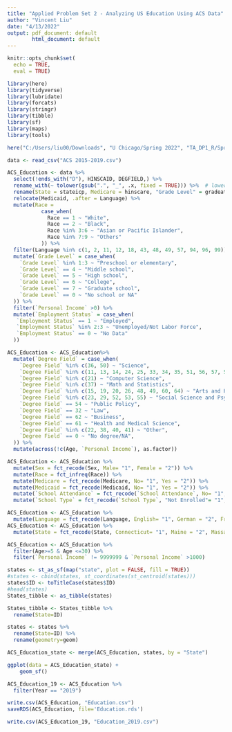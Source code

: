 ---
title: "Applied Problem Set 2 - Analyzing US Education Using ACS Data"
author: "Vincent Liu"
date: "4/13/2022"
output: pdf_document: default
        html_document: default
---

```{r setup, include=FALSE}
knitr::opts_chunk$set(
  echo = TRUE,
  eval = TRUE)
```

```{r, echo=F}
library(here)
library(tidyverse)
library(lubridate)
library(forcats)
library(stringr)
library(tibble)
library(sf)
library(maps)
library(tools)
```

```{r, echo=F}
here("C:/Users/liu00/Downloads", "U Chicago/Spring 2022", "TA_DP1_R/Spring 2022", "ps/applied_ps2")
```
```{r, echo=F}
data <- read_csv("ACS 2015-2019.csv")
```

```{r}
ACS_Education <- data %>%
  select(!ends_with("D"), HINSCAID, DEGFIELD,) %>%
  rename_with(~ tolower(gsub(".", "_", .x, fixed = TRUE))) %>%  # lowercase variable names
  rename(State = stateicp, Medicare = hinscare, "Grade Level" = gradeatt, "School Type" = schltype, "School Attendance" = school, "Employment Status" = empstat, Medicaid = hinscaid, "Degree Field" = degfield, "Personal Income" = inctot, Year = year, Sex = sex, Age = age, Race = race, Language = language) %>% 
  relocate(Medicaid, .after = Language) %>%
  mutate(Race = 
           case_when(
             Race == 1 ~ "White",
             Race == 2 ~ "Black",
             Race %in% 3:6 ~ "Asian or Pacific Islander",
             Race %in% 7:9 ~ "Others"
           )) %>%
  filter(Language %in% c(1, 2, 11, 12, 18, 43, 48, 49, 57, 94, 96, 99)) %>%
  mutate(`Grade Level` = case_when(
    `Grade Level` %in% 1:3 ~ "Preschool or elementary",
    `Grade Level` == 4 ~ "Middle school",
    `Grade Level` == 5 ~ "High school",
    `Grade Level` == 6 ~ "College",
    `Grade Level` == 7 ~ "Graduate school",
    `Grade Level` == 0 ~ "No school or NA"
  )) %>%
  filter(`Personal Income` >0) %>%
  mutate(`Employment Status` = case_when(
   `Employment Status` == 1 ~ "Employed",
   `Employment Status` %in% 2:3 ~ "Unemployed/Not Labor Force",
   `Employment Status` == 0 ~ "No Data"
  )) 

```

```{r}
ACS_Education <- ACS_Education%>%
  mutate(`Degree Field` = case_when(
    `Degree Field` %in% c(36, 50) ~ "Science",
    `Degree Field` %in% c(11, 13, 14, 24, 25, 33, 34, 35, 51, 56, 57, 58, 59) ~ "Engineering",
    `Degree Field` %in% c(21) ~ "Computer Science",
    `Degree Field` %in% c(37) ~ "Math and Statistics",
    `Degree Field` %in% c(15, 19, 20, 26, 48, 49, 60, 64) ~ "Arts and Humanity",
    `Degree Field` %in% c(23, 29, 52, 53, 55) ~ "Social Science and Psychology",
    `Degree Field` == 54 ~ "Public Policy",
    `Degree Field` == 32 ~ "Law",
    `Degree Field` == 62 ~ "Business",
    `Degree Field` == 61 ~ "Health and Medical Science",
    `Degree Field` %in% c(22, 38, 40, 41) ~ "Other",
    `Degree Field` == 0 ~ "No degree/NA",
  )) %>%
  mutate(across(!c(Age, `Personal Income`), as.factor))
```

```{r}
ACS_Education <- ACS_Education %>%
  mutate(Sex = fct_recode(Sex, Male= "1", Female = "2")) %>%
  mutate(Race = fct_infreq(Race)) %>%
  mutate(Medicare = fct_recode(Medicare, No= "1", Yes = "2")) %>%
  mutate(Medicaid = fct_recode(Medicaid, No= "1", Yes = "2")) %>%
  mutate(`School Attendance` = fct_recode(`School Attendance`, No= "1", Yes = "2")) %>%
  mutate(`School Type` = fct_recode(`School Type`, "Not Enrolled"= "1", Public = "2", Private = "3"))

ACS_Education <- ACS_Education %>%
  mutate(Language = fct_recode(Language, English= "1", German = "2", French= "11", Spanish = "12", Russian = "18", Chinese = "43", Japan = "48", Korean = "49", Arabic = "57", Native = "94", "Not Reported" = "96"))
ACS_Education <- ACS_Education %>%
  mutate(State = fct_recode(State, Connecticut= "1", Maine = "2", Massachusetts ="3","New Hampshire" = "4", "Rhode Island"="5", Vermont="6", Delaware="11", "New Jersey"="12", "New York"="13", Pennsylvania = "14", Illinois="21", Indiana="22", Michigan="23", Ohio="24", Wisconsin="25", Iowa="31",Kansas="32",Minnesota="33",Missouri="34",Nebraska="35","North Dakota"="36","South Dakota"="37",Virginia="40",Alabama="41",Arkansas="42",Florida="43",Georgia="44", Louisiana="45", Mississippi="46", "North Carolina"="47", "South Carolina"="48", Texas="49",Kentucky="51",Maryland="52",Oklahoma="53",Tennessee="54","West Virginia"="56", Arizona="61", Colorado="62", Idaho="63", Montana="64",Nevada="65","New Mexico"="66", Utah="67", Wyoming="68", California="71", Oregon="72", Washington="73", Alaska="81", Hawaii="82", "District of Columbia"="98"))

ACS_Education <- ACS_Education %>%
  filter(Age>=5 & Age <=30) %>%
  filter(`Personal Income` != 9999999 & `Personal Income` >1000)
```


```{r}
states <- st_as_sf(map("state", plot = FALSE, fill = TRUE))
#states <- cbind(states, st_coordinates(st_centroid(states)))
states$ID <- toTitleCase(states$ID)
#head(states)
States_tibble <- as_tibble(states) 

States_tibble <- States_tibble %>%
  rename(State=ID)

states <- states %>%
  rename(State=ID) %>%
  rename(geometry=geom)

ACS_Education_state <- merge(ACS_Education, states, by = "State")

ggplot(data = ACS_Education_state) +
    geom_sf()
```


```{r}
ACS_Education_19 <- ACS_Education %>%
  filter(Year == "2019") 
```


```{r}
write.csv(ACS_Education, "Education.csv")
saveRDS(ACS_Education, file='Education.rds')
```

```{r}
write.csv(ACS_Education_19, "Education_2019.csv")
```
